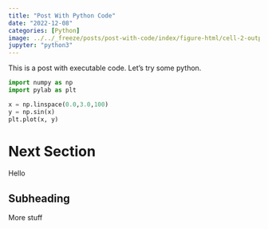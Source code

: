 ```yaml
---
title: "Post With Python Code"
date: "2022-12-08"
categories: [Python]
image: ../../_freeze/posts/post-with-code/index/figure-html/cell-2-output-1.png
jupyter: "python3"
---
```


This is a post with executable code. Let's try some python.

```python
import numpy as np
import pylab as plt

x = np.linspace(0.0,3.0,100)
y = np.sin(x)
plt.plot(x, y)
```

# Next Section

Hello

## Subheading

More stuff